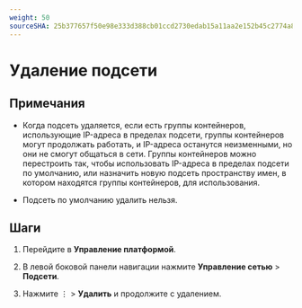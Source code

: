 ```yaml
---
weight: 50
sourceSHA: 25b377657f50e98e333d388cb01ccd2730edab15a11aa2e152b45c2774a82f31
---
```


# Удаление подсети

## Примечания

- Когда подсеть удаляется, если есть группы контейнеров, использующие IP-адреса в пределах подсети, группы контейнеров могут продолжать работать, и IP-адреса останутся неизменными, но они не смогут общаться в сети. Группы контейнеров можно перестроить так, чтобы использовать IP-адреса в пределах подсети по умолчанию, или назначить новую подсеть пространству имен, в котором находятся группы контейнеров, для использования.

- Подсеть по умолчанию удалить нельзя.

## Шаги

1. Перейдите в **Управление платформой**.

2. В левой боковой панели навигации нажмите **Управление сетью** > **Подсети**.

3. Нажмите ⋮ > **Удалить** и продолжите с удалением.
